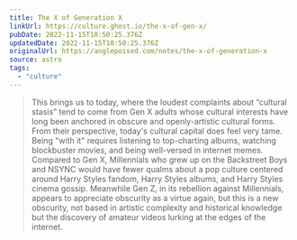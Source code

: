 ```yaml
---
title: The X of Generation X
linkUrl: https://culture.ghost.io/the-x-of-gen-x/
pubDate: 2022-11-15T10:50:25.376Z
updatedDate: 2022-11-15T10:50:25.376Z
originalUrl: https://anglepoised.com/notes/the-x-of-generation-x
source: astro
tags:
  - "culture"
---
```


> This brings us to today, where the loudest complaints about “cultural stasis” tend to come from Gen X adults whose cultural interests have long been anchored in obscure and openly-artistic cultural forms. From their perspective, today's cultural capital does feel very tame. Being "with it" requires listening to top-charting albums, watching blockbuster movies, and being well-versed in internet memes. Compared to Gen X, Millennials who grew up on the Backstreet Boys and NSYNC would have fewer qualms about a pop culture centered around Harry Styles fandom, Harry Styles albums, and Harry Styles cinema gossip. Meanwhile Gen Z, in its rebellion against Millennials, appears to appreciate obscurity as a virtue again, but this is a new obscurity, not based in artistic complexity and historical knowledge but the discovery of amateur videos lurking at the edges of the internet.
